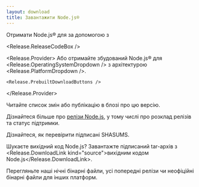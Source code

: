 ```yaml
---
layout: download
title: Завантажити Node.js®
---
```


<section>
  Отримати Node.js® <Release.VersionDropdown /> для <Release.OperatingSystemDropdown /> за допомогою <Release.InstallationMethodDropdown /> з <Release.PackageManagerDropdown />

  <Release.ReleaseCodeBox />

  <Release.Provider>
    Або отримайте збудований Node.js® для <Release.OperatingSystemDropdown /> з архітектурою <Release.PlatformDropdown />.

    <Release.PrebuiltDownloadButtons />
  </Release.Provider>
</section>

<section>
  Читайте <Release.ChangelogLink>список змін</Release.ChangelogLink> або <Release.BlogPostLink>публікацію в блозі</Release.BlogPostLink> про цю версію.

  Дізнайтеся більше про [релізи Node.js](/about/previous-releases), у тому числі про розклад релізів та статус підтримки.

  Дізнайтеся, як <LinkWithArrow href="https://github.com/nodejs/node#verifying-binaries">перевірити</LinkWithArrow> підписані SHASUMS.

  Шукаєте вихідний код Node.js? Завантажте підписаний tar-архів з <Release.DownloadLink kind="source">вихідним кодом Node.js</Release.DownloadLink>.

  Перегляньте наші <LinkWithArrow href="https://nodejs.org/download/nightly/">нічні</LinkWithArrow> бінарні файли,
  усі <Link href="/download/archive/current">попередні релізи</Link> чи
  <LinkWithArrow href="https://unofficial-builds.nodejs.org/download/">неофіційні</LinkWithArrow> бінарні файли для інших платформ.
</section>
